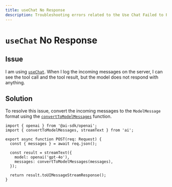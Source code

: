 ---
title: useChat No Response
description: Troubleshooting errors related to the Use Chat Failed to Parse Stream error.
---

# `useChat` No Response

## Issue

I am using [`useChat`](/docs/reference/ai-sdk-ui/use-chat).
When I log the incoming messages on the server, I can see the tool call and the tool result, but the model does not respond with anything.

## Solution

To resolve this issue, convert the incoming messages to the `ModelMessage` format using the [`convertToModelMessages`](/docs/reference/ai-sdk-ui/convert-to-model-messages) function.

```tsx highlight="9"
import { openai } from '@ai-sdk/openai';
import { convertToModelMessages, streamText } from 'ai';

export async function POST(req: Request) {
  const { messages } = await req.json();

  const result = streamText({
    model: openai('gpt-4o'),
    messages: convertToModelMessages(messages),
  });

  return result.toUIMessageStreamResponse();
}
```

